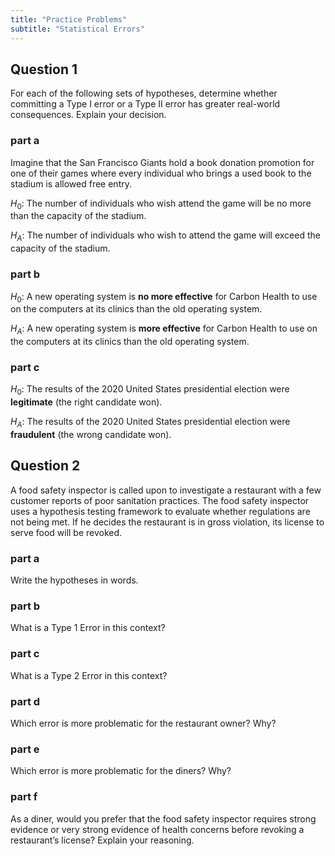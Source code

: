 ```yaml
---
title: "Practice Problems"
subtitle: "Statistical Errors"
---
```


## Question 1

For each of the following sets of hypotheses, determine whether committing a Type I error or a Type II error has greater real-world consequences. Explain your decision.

### part a

Imagine that the San Francisco Giants hold a book donation promotion for one of their games where every individual who brings a used book to the stadium is allowed free entry. 

$H_0$: The number of individuals who wish attend the game will be no more than the capacity of the stadium.

$H_A$: The number of individuals who wish to attend the game will exceed the capacity of the stadium.

### part b

$H_0$: A new operating system is **no more effective** for Carbon Health to use on the computers at its clinics than the old operating system.

$H_A$: A new operating system is **more effective** for Carbon Health to use on the computers at its clinics than the old operating system.

### part c

$H_0$: The results of the 2020 United States presidential election were **legitimate** (the right candidate won).

$H_A$: The results of the 2020 United States presidential election were **fraudulent** (the wrong candidate won).

## Question 2

A food safety inspector is called upon to investigate a restaurant with a few customer reports of poor sanitation practices. The food safety inspector uses a hypothesis testing framework to evaluate whether regulations are not being met. If he decides the restaurant is in gross violation, its license to serve food will be revoked.

### part a
Write the hypotheses in words.

### part b
What is a Type 1 Error in this context?

### part c
What is a Type 2 Error in this context?

### part d
Which error is more problematic for the restaurant owner? Why?

### part e
Which error is more problematic for the diners? Why?

### part f
As a diner, would you prefer that the food safety inspector requires strong evidence or very strong evidence of health concerns before revoking a restaurant’s license? Explain your reasoning.